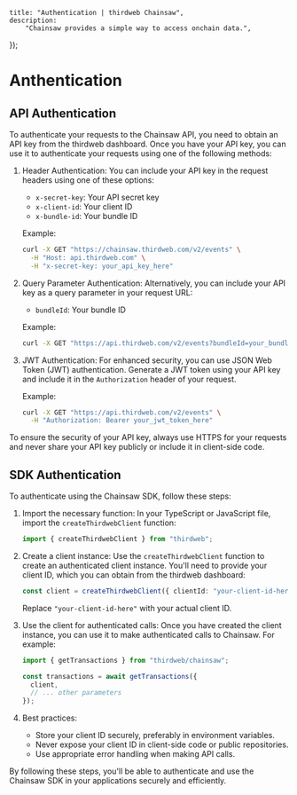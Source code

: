 
	title: "Authentication | thirdweb Chainsaw",
	description:
		"Chainsaw provides a simple way to access onchain data.",
});

# Anthentication


## API Authentication

To authenticate your requests to the Chainsaw API, you need to obtain an API key from the thirdweb dashboard. 
Once you have your API key, you can use it to authenticate your requests using one of the following methods:

1. Header Authentication:
   You can include your API key in the request headers using one of these options:
   - `x-secret-key`: Your API secret key
   - `x-client-id`: Your client ID
   - `x-bundle-id`: Your bundle ID

   Example:
   ```bash
   curl -X GET "https://chainsaw.thirdweb.com/v2/events" \
     -H "Host: api.thirdweb.com" \
     -H "x-secret-key: your_api_key_here"
   ```

2. Query Parameter Authentication:
   Alternatively, you can include your API key as a query parameter in your request URL:
   - `bundleId`: Your bundle ID

   Example:
   ```bash
   curl -X GET "https://api.thirdweb.com/v2/events?bundleId=your_bundle_id_here"
   ```

3. JWT Authentication:
   For enhanced security, you can use JSON Web Token (JWT) authentication. Generate a JWT token using your API key and include it in the `Authorization` header of your request.

   Example:
   ```bash
   curl -X GET "https://api.thirdweb.com/v2/events" \
     -H "Authorization: Bearer your_jwt_token_here"
   ```

To ensure the security of your API key, always use HTTPS for your requests and never share your API key publicly or include it in client-side code.


## SDK Authentication

To authenticate using the Chainsaw SDK, follow these steps:

1. Import the necessary function:
   In your TypeScript or JavaScript file, import the `createThirdwebClient` function:

   ```typescript
   import { createThirdwebClient } from "thirdweb";
   ```

2. Create a client instance:
   Use the `createThirdwebClient` function to create an authenticated client instance. You'll need to provide your client ID, which you can obtain from the thirdweb dashboard:

   ```typescript
   const client = createThirdwebClient({ clientId: "your-client-id-here" });
   ```

   Replace `"your-client-id-here"` with your actual client ID.

3. Use the client for authenticated calls:
   Once you have created the client instance, you can use it to make authenticated calls to Chainsaw. For example:

   ```typescript
   import { getTransactions } from "thirdweb/chainsaw";

   const transactions = await getTransactions({
     client,
     // ... other parameters
   });
   ```

4. Best practices:
   - Store your client ID securely, preferably in environment variables.
   - Never expose your client ID in client-side code or public repositories.
   - Use appropriate error handling when making API calls.

By following these steps, you'll be able to authenticate and use the Chainsaw SDK in your applications securely and efficiently.